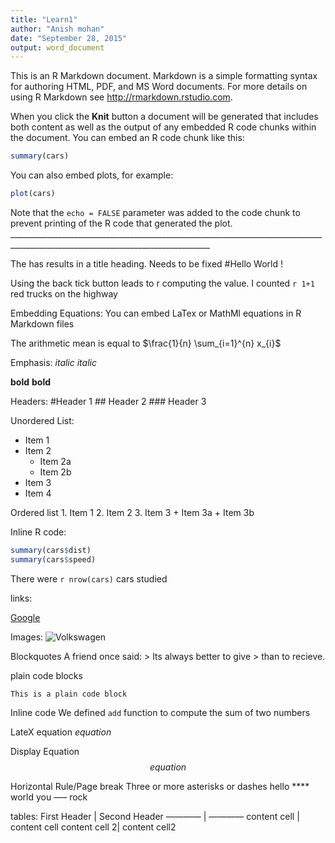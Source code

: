 ```yaml
---
title: "Learn1"
author: "Anish mohan"
date: "September 28, 2015"
output: word_document
---
```


This is an R Markdown document. Markdown is a simple formatting syntax for authoring HTML, PDF, and MS Word documents. For more details on using R Markdown see <http://rmarkdown.rstudio.com>.

When you click the **Knit** button a document will be generated that includes both content as well as the output of any embedded R code chunks within the document. You can embed an R code chunk like this:

```r
summary(cars)

```

You can also embed plots, for example:

```r
plot(cars)
```

Note that the `echo = FALSE` parameter was added to the code chunk to prevent printing of the R code that generated the plot.
________________________________________________________________________________________________________________________________


The has results in a title heading. Needs to be fixed
#Hello World !

Using the back tick button leads to r computing the value.
I counted `r 1+1` red trucks on the highway

Embedding Equations:
You can embed LaTex or MathMl equations in R Markdown files

The arithmetic mean is equal to $\frac{1}{n} \sum_{i=1}^{n} x_{i}$

Emphasis:
*italic*
_italic_

**bold**
__bold__

Headers:
#Header 1
## Header 2
### Header 3

Unordered List:

* Item 1
* Item 2
  + Item 2a
  + Item 2b
* Item 3
* Item 4


Ordered list
1. Item 1
2. Item 2
3. Item 3
  + Item 3a
  + Item 3b
  
  
Inline R code:
```r
summary(cars$dist)
summary(cars$speed)

```

There were `r nrow(cars)` cars studied

links:

[Google](http:/google.com)

Images:
![Volkswagen](http://www.qtgraphics.com/catalog/images/starfleetcommand_polo_01.jpg)

Blockquotes
A friend once said:
> Its always better to give
> than to recieve.

plain code blocks
```
This is a plain code block
```

Inline code
We defined `add` function to compute the sum of two numbers

LateX equation
$equation$

Display Equation
$$ equation $$

Horizontal Rule/Page break
Three or more asterisks or dashes
hello **** world
you ----- rock


tables:
First Header | Second Header
------------ | ------------
content cell | content cell
content cell 2| content cell2
